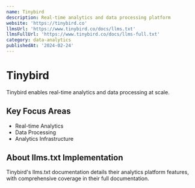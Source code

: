 ```yaml
---
name: Tinybird
description: Real-time analytics and data processing platform
website: 'https://tinybird.co'
llmsUrl: 'https://www.tinybird.co/docs/llms.txt'
llmsFullUrl: 'https://www.tinybird.co/docs/llms-full.txt'
category: data-analytics
publishedAt: '2024-02-24'
---
```


# Tinybird

Tinybird enables real-time analytics and data processing at scale.

## Key Focus Areas

- Real-time Analytics
- Data Processing
- Analytics Infrastructure

## About llms.txt Implementation

Tinybird's llms.txt documentation details their analytics platform features, with comprehensive coverage in their full documentation.
